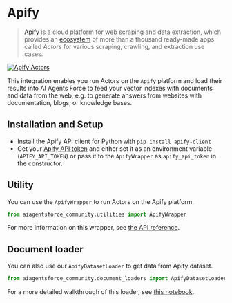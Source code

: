 # Apify


>[Apify](https://apify.com) is a cloud platform for web scraping and data extraction,
>which provides an [ecosystem](https://apify.com/store) of more than a thousand
>ready-made apps called *Actors* for various scraping, crawling, and extraction use cases.

[![Apify Actors](/img/ApifyActors.png)](https://apify.com/store)

This integration enables you run Actors on the `Apify` platform and load their results into AI Agents Force to feed your vector
indexes with documents and data from the web, e.g. to generate answers from websites with documentation,
blogs, or knowledge bases.


## Installation and Setup

- Install the Apify API client for Python with `pip install apify-client`
- Get your [Apify API token](https://console.apify.com/account/integrations) and either set it as
  an environment variable (`APIFY_API_TOKEN`) or pass it to the `ApifyWrapper` as `apify_api_token` in the constructor.


## Utility

You can use the `ApifyWrapper` to run Actors on the Apify platform.

```python
from aiagentsforce_community.utilities import ApifyWrapper
```

For more information on this wrapper, see [the API reference](https://docs.aiagentsforce.com/api_reference/community/utilities/aiagentsforce_community.utilities.apify.ApifyWrapper.html).


## Document loader

You can also use our `ApifyDatasetLoader` to get data from Apify dataset.

```python
from aiagentsforce_community.document_loaders import ApifyDatasetLoader
```

For a more detailed walkthrough of this loader, see [this notebook](/docs/integrations/document_loaders/apify_dataset).
